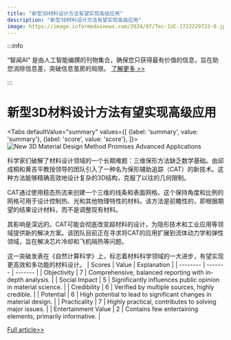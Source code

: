 ```yaml
---
title: "新型3D材料设计方法有望实现高级应用"
description: "新型3D材料设计方法有望实现高级应用"
image: https://image.informedainews.com/2024/07/Tec-1UC-1722229723-0.jpg
---
```



:::info

“智闻AI“ 是由人工智能编撰的刊物集合，确保您只获得最有价值的信息，旨在助您消除信息差，突破信息茧房的局限。  [了解更多 >>](/)

:::

# 新型3D材料设计方法有望实现高级应用


<Tabs
	defaultValue="summary"
	values={[
	{label: 'summary', value: 'summary'},
	{label: 'score', value: 'score'},
]}>
<TabItem value="summary">
<img
  src="https://image.informedainews.com/2024/07/Tec-1UC-1722229723-0.jpg"
  alt="New 3D Material Design Method Promises Advanced Applications"
/>



科学家们破解了材料设计领域的一个长期难题：三维保形方法缺乏数学基础。由邱成桐和黄吉平教授领导的团队引入了一种名为保形辅助追踪（CAT）的新技术。这种方法能够精确高效地设计复杂的3D结构，克服了以往的几何限制。

CAT通过使用稳态热流来创建一个三维的线条和表面网格。这个保持角度和比例的网格可用于设计控制热、光和其他物理特性的材料。该方法是前瞻性的，即根据期望的结果设计材料，而不是调整现有材料。

其影响是深远的。CAT可能会彻底改变超材料的设计，为隐形技术和工业应用等领域提供新的解决方案。该团队目前正在寻求将CAT的应用扩展到流体动力学和弹性领域，旨在解决芯片冷却和飞机隔热等问题。

这一突破发表在《自然计算科学》上，标志着材料科学领域的一大进步，有望实现更高效和多功能的材料设计。
</TabItem>
<TabItem value="score">
	| Scores     | Value   | Explanation |
	| -------- | ------- | ------- |
	| Objectivity  | 7    | Comprehensive, balanced reporting with in-depth analysis.    |
	| Social Impact | 5     | Significantly influences public opinion in material science.    |
	| Credibility    | 6    | Verified by multiple sources, highly credible.    |
	| Potential    | 6    | High potential to lead to significant changes in material design.    |
	| Practicality    | 7    | Highly practical, contributes to solving major issues.    |
	| Entertainment Value    | 2    | Contains few entertaining elements, primarily informative.    |
</TabItem>
</Tabs>

[Full article>>](https://www.mittrchina.com/news/detail/13571)
